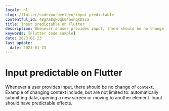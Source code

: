 ```yaml
---
locale: nl
slug: /flutter/codevoorbeelden/input-predictable
contentful_id: 4BgAa8qFQqk04aonqKDSca
title: Input predictable on Flutter
description: Whenever a user provides input, there should be no change of context.
keywords: [Flutter code sample]
date: 2023-01-23
last_update:
  date: 2023-01-23
---
```


# Input predictable on Flutter

Whenever a user provides input, there should be no change of `context`. Example of changing context include, but are not limited to: automatically submitting data, opening a new screen or moving to another element. Input should have predictable effects.

<CodeSample id="input-predictable" locale="nl" platform="flutter"/>
